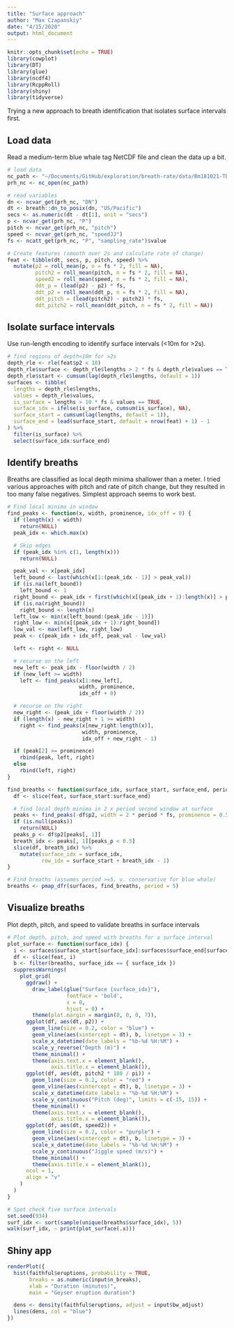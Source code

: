 ```yaml
---
title: "Surface approach"
author: "Max Czapanskiy"
date: "4/15/2020"
output: html_document
---
```


```r
knitr::opts_chunk$set(echo = TRUE)
library(cowplot)
library(DT)
library(glue)
library(ncdf4)
library(RcppRoll)
library(shiny)
library(tidyverse)
```

Trying a new approach to breath identification that isolates surface intervals first.

## Load data

Read a medium-term blue whale tag NetCDF file and clean the data up a bit.

```r
# load data
nc_path <- "~/Documents/GitHub/exploration/breath-rate/data/Bm181021-TDR11_prh8.nc"
prh_nc <- nc_open(nc_path)

# read variables
dn <- ncvar_get(prh_nc, "DN")
dt <- breath::dn_to_posix(dn, "US/Pacific")
secs <- as.numeric(dt - dt[1], unit = "secs")
p <- ncvar_get(prh_nc, "P")
pitch <- ncvar_get(prh_nc, "pitch")
speed <- ncvar_get(prh_nc, "speedJJ")
fs <- ncatt_get(prh_nc, "P", "sampling_rate")$value

# Create features (smooth over 2s and calculate rate of change)
feat <- tibble(dt, secs, p, pitch, speed) %>%
  mutate(p2 = roll_mean(p, n = fs * 2, fill = NA),
         pitch2 = roll_mean(pitch, n = fs * 2, fill = NA),
         speed2 = roll_mean(speed, n = fs * 2, fill = NA),
         ddt_p = (lead(p2) - p2) * fs,
         ddt_p2 = roll_mean(ddt_p, n = fs * 2, fill = NA),
         ddt_pitch = (lead(pitch2) - pitch2) * fs,
         ddt_pitch2 = roll_mean(ddt_pitch, n = fs * 2, fill = NA))
```

## Isolate surface intervals

Use run-length encoding to identify surface intervals (<10m for >2s).

```r
# find regions of depth<10m for >2s
depth_rle <- rle(feat$p2 < 10)
depth_rle$surface <- depth_rle$lengths > 2 * fs & depth_rle$values == TRUE
depth_rle$start <- cumsum(lag(depth_rle$lengths, default = 1))
surfaces <- tibble(
  lengths = depth_rle$lengths,
  values = depth_rle$values,
  is_surface = lengths > 10 * fs & values == TRUE,
  surface_idx = ifelse(is_surface, cumsum(is_surface), NA),
  surface_start = cumsum(lag(lengths, default = 1)),
  surface_end = lead(surface_start, default = nrow(feat) + 1) - 1
) %>%
  filter(is_surface) %>%
  select(surface_idx:surface_end)
```

## Identify breaths

Breaths are classified as local depth minima shallower than a meter. I tried various approaches with pitch and rate of pitch change, but they resulted in too many false negatives. Simplest approach seems to work best.

```r
# Find local minima in window
find_peaks <- function(x, width, prominence, idx_off = 0) {
  if (length(x) < width)
    return(NULL)
  peak_idx <- which.max(x)

  # Skip edges
  if (peak_idx %in% c(1, length(x)))
    return(NULL)

  peak_val <- x[peak_idx]
  left_bound <- last(which(x[1:(peak_idx - 1)] > peak_val))
  if (is.na(left_bound))
    left_bound <- 1
  right_bound <- peak_idx + first(which(x[(peak_idx + 1):length(x)] > peak_val))
  if (is.na(right_bound))
    right_bound <- length(x)
  left_low <- min(x[left_bound:(peak_idx - 1)])
  right_low <- min(x[(peak_idx + 1):right_bound])
  low_val <- max(left_low, right_low)
  peak <- c(peak_idx + idx_off, peak_val - low_val)

  left <- right <- NULL

  # recurse on the left
  new_left <- peak_idx - floor(width / 2)
  if (new_left >= width)
    left <- find_peaks(x[1:new_left],
                       width, prominence,
                       idx_off + 0)

  # recurse on the right
  new_right <- (peak_idx + floor(width / 2))
  if (length(x) - new_right + 1 >= width)
    right <- find_peaks(x[new_right:length(x)],
                        width, prominence,
                        idx_off + new_right - 1)

  if (peak[2] >= prominence)
    rbind(peak, left, right)
  else
    rbind(left, right)
}

find_breaths <- function(surface_idx, surface_start, surface_end, period) {
  df <- slice(feat, surface_start:surface_end)

  # find local depth minima in 2 x period second window at surface
  peaks <- find_peaks(-df$p2, width = 2 * period * fs, prominence = 0.5)
  if (is.null(peaks))
    return(NULL)
  peaks_p <- df$p2[peaks[, 1]]
  breath_idx <- peaks[, 1][peaks_p < 0.5]
  slice(df, breath_idx) %>%
    mutate(surface_idx = surface_idx,
           row_idx = surface_start + breath_idx - 1)
}

# Find breaths (assumes period >=5, v. conservative for blue whale)
breaths <- pmap_dfr(surfaces, find_breaths, period = 5)
```

## Visualize breaths

Plot depth, pitch, and speed to validate breaths in surface intervals

```r
# Plot depth, pitch, and speed with breaths for a surface interval
plot_surface <- function(surface_idx) { 
  i <- surfaces$surface_start[surface_idx]:surfaces$surface_end[surface_idx]
  df <- slice(feat, i)
  b <- filter(breaths, surface_idx == { surface_idx })
  suppressWarnings(
    plot_grid(
      ggdraw() + 
        draw_label(glue("Surface {surface_idx}"), 
                   fontface = 'bold', 
                   x = 0, 
                   hjust = 0) +
        theme(plot.margin = margin(0, 0, 0, 7)),
      ggplot(df, aes(dt, p2)) +
        geom_line(size = 0.2, color = "blue") +
        geom_vline(aes(xintercept = dt), b, linetype = 3) +
        scale_x_datetime(date_labels = "%b-%d %H:%M") +
        scale_y_reverse("Depth (m)") +
        theme_minimal() +
        theme(axis.text.x = element_blank(),
              axis.title.x = element_blank()),
      ggplot(df, aes(dt, pitch2 * 180 / pi)) +
        geom_line(size = 0.2, color = "red") +
        geom_vline(aes(xintercept = dt), b, linetype = 3) +
        scale_x_datetime(date_labels = "%b-%d %H:%M") +
        scale_y_continuous("Pitch (deg)", limits = c(-15, 15)) +
        theme_minimal() +
        theme(axis.text.x = element_blank(),
              axis.title.x = element_blank()),
      ggplot(df, aes(dt, speed2)) +
        geom_line(size = 0.2, color = "purple") +
        geom_vline(aes(xintercept = dt), b, linetype = 3) +
        scale_x_datetime(date_labels = "%b-%d %H:%M") +
        scale_y_continuous("Jiggle speed (m/s)") +
        theme_minimal() +
        theme(axis.title.x = element_blank()),
      ncol = 1,
      align = "v"
    )
  )
}

# Spot check five surface intervals
set.seed(934)
surf_idx <- sort(sample(unique(breaths$surface_idx), 5))
walk(surf_idx, ~ print(plot_surface(.x)))
```

## Shiny app

```r

renderPlot({
  hist(faithful$eruptions, probability = TRUE,
       breaks = as.numeric(input$n_breaks),
       xlab = "Duration (minutes)",
       main = "Geyser eruption duration")

  dens <- density(faithful$eruptions, adjust = input$bw_adjust)
  lines(dens, col = "blue")
})

```
